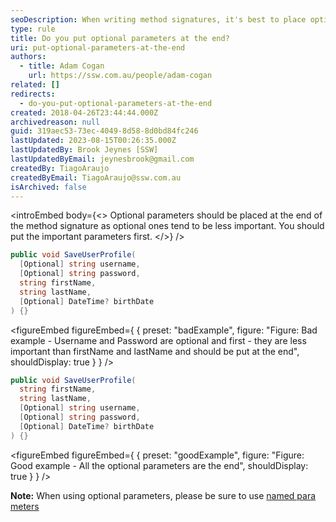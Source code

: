 ```yaml
---
seoDescription: When writing method signatures, it's best to place optional parameters at the end, as they tend to be less important and should follow more crucial parameters like first name and last name.
type: rule
title: Do you put optional parameters at the end?
uri: put-optional-parameters-at-the-end
authors:
  - title: Adam Cogan
    url: https://ssw.com.au/people/adam-cogan
related: []
redirects:
  - do-you-put-optional-parameters-at-the-end
created: 2018-04-26T23:44:44.000Z
archivedreason: null
guid: 319aec53-73ec-4049-8d58-8d0bd84fc246
lastUpdated: 2023-08-15T00:26:35.000Z
lastUpdatedBy: Brook Jeynes [SSW]
lastUpdatedByEmail: jeynesbrook@gmail.com
createdBy: TiagoAraujo
createdByEmail: TiagoAraujo@ssw.com.au
isArchived: false
---
```


<introEmbed
  body={<>
Optional parameters should be placed at the end of the method signature as optional ones tend to be less important. You should put the important parameters first.
  </>}
/>
```csharp
public void SaveUserProfile(
  [Optional] string username,
  [Optional] string password,
  string firstName,
  string lastName,
  [Optional] DateTime? birthDate
) {}
```

<figureEmbed figureEmbed={ {
  preset: "badExample",
  figure: "Figure: Bad example - Username and Password are optional and first - they are less important than firstName and lastName and should be put at the end",
  shouldDisplay: true
} } />


```csharp
public void SaveUserProfile(
  string firstName,
  string lastName,
  [Optional] string username,
  [Optional] string password,
  [Optional] DateTime? birthDate
) {}
```

<figureEmbed figureEmbed={ {
  preset: "goodExample",
  figure: "Figure: Good example - All the optional parameters are the end",
  shouldDisplay: true
} } />


**Note:** When using optional parameters, please be sure to use [named para meters](/when-to-use-named-parameters)
